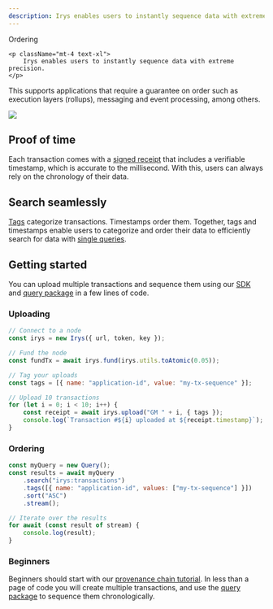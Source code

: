 ```yaml
---
description: Irys enables users to instantly sequence data with extreme precision.
---
```



<div className="flex flex-col mt-5">
	<div className="flex items-end">
    	<div className=""><Heading level={1}>Ordering</Heading></div>
    </div>

    <p className="mt-4 text-xl">
    	Irys enables users to instantly sequence data with extreme precision.
    </p>

</div>

This supports applications that require a guarantee on order such as execution layers (rollups),
messaging and event processing, among others.

<img className="mt-5 rounded-lg" src="/img/overview/irys-ordering.png" />

## Proof of time

Each transaction comes with a [signed receipt](/learn/receipts) that includes a verifiable timestamp, which is accurate to the millisecond. With this, users can always rely on the chronology of their data.

## Search seamlessly

[Tags](/developer-docs/tags) categorize transactions. Timestamps order them. Together, tags and timestamps enable users to categorize and order their data to efficiently search for data with [single queries](/developer-docs/querying/query-package).

## Getting started

You can upload multiple transactions and sequence them using our [SDK](/developer-docs/irys-sdk) and [query package](/developer-docs/querying/query-package) in a few lines of code.

### Uploading

```js
// Connect to a node
const irys = new Irys({ url, token, key });

// Fund the node
const fundTx = await irys.fund(irys.utils.toAtomic(0.05));

// Tag your uploads
const tags = [{ name: "application-id", value: "my-tx-sequence" }];

// Upload 10 transactions
for (let i = 0; i < 10; i++) {
	const receipt = await irys.upload("GM " + i, { tags });
	console.log(`Transaction #${i} uploaded at ${receipt.timestamp}`);
}
```

### Ordering

```js
const myQuery = new Query();
const results = await myQuery
	.search("irys:transactions")
	.tags([{ name: "application-id", values: ["my-tx-sequence"] }])
	.sort("ASC")
	.stream();

// Iterate over the results
for await (const result of stream) {
	console.log(result);
}
```

### Beginners

Beginners should start with our [provenance chain tutorial](/hands-on/tutorials/provenance-chain). In less than a page of code you will create multiple transactions, and use the [query package](/developer-docs/querying/query-package) to sequence them chronologically.
